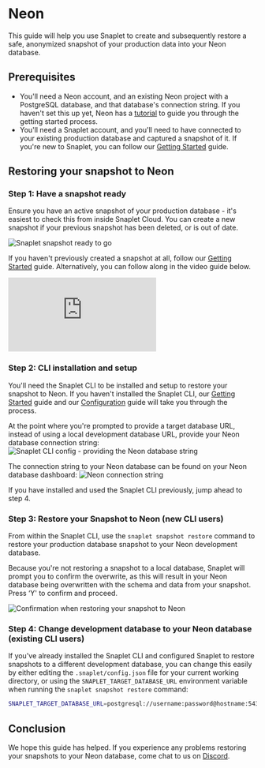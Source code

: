 # Neon

This guide will help you use Snaplet to create and subsequently restore a safe, anonymized snapshot of your production data into your Neon database.

## Prerequisites

- You'll need a Neon account, and an existing Neon project with a PostgreSQL database, and that database's connection string. If you haven't set this up yet, Neon has a [tutorial](https://neon.tech/docs/tutorial/project-setup) to guide you through the getting started process.
- You'll need a Snaplet account, and you'll need to have connected to your existing production database and captured a snapshot of it. If you're new to Snaplet, you can follow our [Getting Started](https://docs.snaplet.dev/getting-started/start-here) guide.

## Restoring your snapshot to Neon

### Step 1: Have a snapshot ready
Ensure you have an active snapshot of your production database - it's easiest to check this from inside Snaplet Cloud. You can create a new snapshot if your previous snapshot has been deleted, or is out of date.

![Snaplet snapshot ready to go](/screenshots/neon/00-snaplet-snapshot.png "Snaplet snapshot ready to go")

If you haven't previously created a snapshot at all, follow our [Getting Started](https://docs.snaplet.dev/getting-started/start-here) guide. Alternatively, you can follow along in the video guide below.

<div style={{"position":"relative","paddingBottom":"64.98194945848375%","height":"0"}}><iframe src="https://www.loom.com/embed/26f6aae49d8b425fb31358664d17e8a6" frameborder="0" webkitallowfullscreen mozallowfullscreen allowfullscreen style={{"position":"absolute","top":"0","left":"0","width":"100%","height":"100%"}}></iframe></div>


### Step 2: CLI installation and setup

You'll need the Snaplet CLI to be installed and setup to restore your snapshot to Neon. If you haven't installed the Snaplet CLI, our [Getting Started](https://docs.snaplet.dev/getting-started/start-here) guide and our [Configuration](https://docs.snaplet.dev/getting-started/configuration) guide will take you through the process.

At the point where you're prompted to provide a target database URL, instead of using a local development database URL, provide your Neon database connection string:
![Snaplet CLI config - providing the Neon database string](/screenshots/neon/01-snaplet-cli.png "Snaplet CLI config - providing the Neon database string")


The connection string to your Neon database can be found on your Neon database dashboard:
![Neon connection string](/screenshots/neon/02-neon-conn.png "Neon connection string")

If you have installed and used the Snaplet CLI previously, jump ahead to step 4.


### Step 3: Restore your Snapshot to Neon (new CLI users)
From within the Snaplet CLI, use the `snaplet snapshot restore` command to restore your production database snapshot to your Neon development database.

Because you're not restoring a snapshot to a local database, Snaplet will prompt you to confirm the overwrite, as this will result in your Neon database being overwritten with the schema and data from your snapshot. Press ‘Y' to confirm and proceed.

![Confirmation when restoring your snapshot to Neon](/screenshots/neon/03-restore-setup.png "Restore confirmation prompt")


### Step 4: Change development database to your Neon database (existing CLI users)

If you've already installed the Snaplet CLI and configured Snaplet to restore snapshots to a different development database, you can change this easily by either editing the `.snaplet/config.json` file for your current working directory, or using the `SNAPLET_TARGET_DATABASE_URL` environment variable when running the `snaplet snapshot restore` command:

```bash >_&nbsp;terminal
SNAPLET_TARGET_DATABASE_URL=postgresql://username:password@hostname:5432/database_name snaplet ss restore
```

## Conclusion
We hope this guide has helped. If you experience any problems restoring your snapshots to your Neon database, come chat to us on [Discord](https://app.snaplet.dev/chat).
